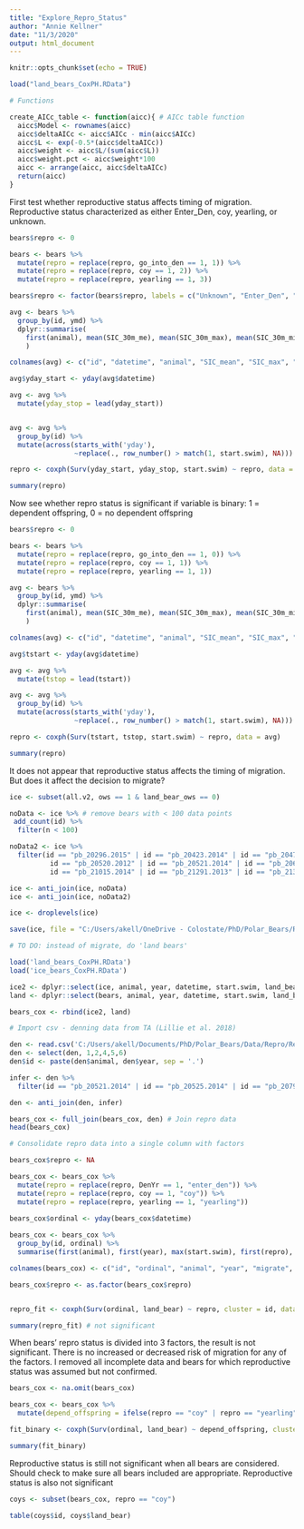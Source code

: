```yaml
---
title: "Explore_Repro_Status"
author: "Annie Kellner"
date: "11/3/2020"
output: html_document
---
```


```r
knitr::opts_chunk$set(echo = TRUE)

load("land_bears_CoxPH.RData")
```

```r

# Functions

create_AICc_table <- function(aicc){ # AICc table function
  aicc$Model <- rownames(aicc)
  aicc$deltaAICc <- aicc$AICc - min(aicc$AICc) 
  aicc$L <- exp(-0.5*(aicc$deltaAICc))
  aicc$weight <- aicc$L/(sum(aicc$L))
  aicc$weight.pct <- aicc$weight*100
  aicc <- arrange(aicc, aicc$deltaAICc)
  return(aicc)
}

```


First test whether reproductive status affects timing of migration. Reproductive status characterized as either Enter_Den, coy, yearling, or unknown.

```r

bears$repro <- 0

bears <- bears %>%
  mutate(repro = replace(repro, go_into_den == 1, 1)) %>%
  mutate(repro = replace(repro, coy == 1, 2)) %>%
  mutate(repro = replace(repro, yearling == 1, 3))

bears$repro <- factor(bears$repro, labels = c("Unknown", "Enter_Den", "COY", "Yearling"))

avg <- bears %>% 
  group_by(id, ymd) %>%
  dplyr::summarise(
    first(animal), mean(SIC_30m_me), mean(SIC_30m_max), mean(SIC_30m_min), mean(SICsq), mean(dist2land[,1]), max(start.swim), first(repro), max(Bonepile)
    )

colnames(avg) <- c("id", "datetime", "animal", "SIC_mean", "SIC_max", "SIC_min", "SICsq", "Dist2land", "start.swim", "repro", "Bonepile")

avg$yday_start <- yday(avg$datetime) 

avg <- avg %>%
  mutate(yday_stop = lead(yday_start))


avg <- avg %>%
  group_by(id) %>%
  mutate(across(starts_with('yday'),
                ~replace(., row_number() > match(1, start.swim), NA)))

repro <- coxph(Surv(yday_start, yday_stop, start.swim) ~ repro, data = avg)

summary(repro)
```

Now see whether repro status is significant if variable is binary: 1 = dependent offspring, 0 = no dependent offspring

```r

bears$repro <- 0

bears <- bears %>%
  mutate(repro = replace(repro, go_into_den == 1, 0)) %>%
  mutate(repro = replace(repro, coy == 1, 1)) %>%
  mutate(repro = replace(repro, yearling == 1, 1))

avg <- bears %>% 
  group_by(id, ymd) %>%
  dplyr::summarise(
    first(animal), mean(SIC_30m_me), mean(SIC_30m_max), mean(SIC_30m_min), mean(dist2land[,1]), max(start.swim), first(repro), max(Bonepile)
    )

colnames(avg) <- c("id", "datetime", "animal", "SIC_mean", "SIC_max", "SIC_min", "Dist2land", "start.swim", "repro", "Bonepile")

avg$tstart <- yday(avg$datetime) 

avg <- avg %>%
  mutate(tstop = lead(tstart))

avg <- avg %>%
  group_by(id) %>%
  mutate(across(starts_with('yday'),
                ~replace(., row_number() > match(1, start.swim), NA)))

repro <- coxph(Surv(tstart, tstop, start.swim) ~ repro, data = avg)

summary(repro)

```

It does not appear that reproductive status affects the timing of migration. But does it affect the decision to migrate?

```r

ice <- subset(all.v2, ows == 1 & land_bear_ows == 0)

noData <- ice %>% # remove bears with < 100 data points
 add_count(id) %>%
  filter(n < 100)

noData2 <- ice %>%
  filter(id == "pb_20296.2015" | id == "pb_20423.2014" | id == "pb_20474.2009" | id == "pb_20520.2013" |
          id == "pb_20520.2012" | id == "pb_20521.2014" | id == "pb_20694.2004" | id == "pb_20783.2005" | id == "pb_20845.2009" |id == "pb_20910.2009" | id == "pb_20965.2008" | id == "pb_20982.2008" | id == "pb_21015.2012" | 
          id == "pb_21015.2014" | id == "pb_21291.2013" | id == "pb_21307.2013" | id == "pb_21343.2015" | id == "pb_21402.2016" | id == "pb_21403.2016" | id == "pb_22299.2015" | id == "pb_22305.2015" | id == "pb_22318.2016" | id == "pb_32362.2015" | id == "pb_32608.2008" | id == "pb_32921.2016")  # all bears with < 2 mos data after visual inspection 11/21/20

ice <- anti_join(ice, noData)
ice <- anti_join(ice, noData2)

ice <- droplevels(ice)

save(ice, file = "C:/Users/akell/OneDrive - Colostate/PhD/Polar_Bears/Repos/ch1_landing/ice_bears_CoxPH.RData")

```



```r

# TO DO: instead of migrate, do 'land bears' 

load('land_bears_CoxPH.RData')
load('ice_bears_CoxPH.RData')

ice2 <- dplyr::select(ice, animal, year, datetime, start.swim, land_bear)
land <- dplyr::select(bears, animal, year, datetime, start.swim, land_bear)

bears_cox <- rbind(ice2, land)

# Import csv - denning data from TA (Lillie et al. 2018)

den <- read.csv('C:/Users/akell/Documents/PhD/Polar_Bears/Data/Repro/Repro.csv')
den <- select(den, 1,2,4,5,6)
den$id <- paste(den$animal, den$year, sep = '.')

infer <- den %>%
  filter(id == "pb_20521.2014" | id == "pb_20525.2014" | id == "pb_20794.2006" | id == "pb_20797.2006" | id == "pb_20840.2007" | id == "pb_20925" | id == "pb_21219.2011")

den <- anti_join(den, infer)

bears_cox <- full_join(bears_cox, den) # Join repro data
head(bears_cox)

# Consolidate repro data into a single column with factors

bears_cox$repro <- NA

bears_cox <- bears_cox %>%
  mutate(repro = replace(repro, DenYr == 1, "enter_den")) %>%
  mutate(repro = replace(repro, coy == 1, "coy")) %>%
  mutate(repro = replace(repro, yearling == 1, "yearling"))
  
bears_cox$ordinal <- yday(bears_cox$datetime)

bears_cox <- bears_cox %>%
  group_by(id, ordinal) %>%
  summarise(first(animal), first(year), max(start.swim), first(repro), max(land_bear))

colnames(bears_cox) <- c("id", "ordinal", "animal", "year", "migrate", "repro", "land_bear")

bears_cox$repro <- as.factor(bears_cox$repro)



```


```r
repro_fit <- coxph(Surv(ordinal, land_bear) ~ repro, cluster = id, data = bears_cox)

summary(repro_fit) # not significant

```

When bears' repro status is divided into 3 factors, the result is not significant. There is no increased or decreased risk of migration for any of the factors. I removed all incomplete data and bears for which reproductive status was assumed but not confirmed.

```r

bears_cox <- na.omit(bears_cox)

bears_cox <- bears_cox %>%
  mutate(depend_offspring = ifelse(repro == "coy" | repro == "yearling", 1, 0))

fit_binary <- coxph(Surv(ordinal, land_bear) ~ depend_offspring, cluster = id, data = bears_cox)

summary(fit_binary)

```

Reproductive status is still not significant when all bears are considered. Should check to make sure all bears included are appropriate. Reproductive status is also not significant  

```r
coys <- subset(bears_cox, repro == "coy")

table(coys$id, coys$land_bear)
```



